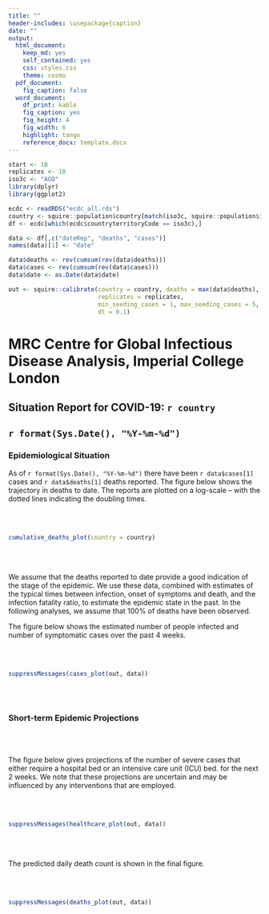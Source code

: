 ```yaml
---
title: ""
header-includes: \usepackage{caption}
date: ""
output:
  html_document:
    keep_md: yes
    self_contained: yes
    css: styles.css
    theme: cosmo
  pdf_document: 
    fig_caption: false
  word_document:
    df_print: kable
    fig_caption: yes
    fig_height: 4
    fig_width: 6
    highlight: tango
    reference_docx: template.docx
---
```


```r
start <- 10
replicates <- 10
iso3c <- "AGO"
library(dplyr)
library(ggplot2)
```

```r

ecdc <- readRDS("ecdc_all.rds")
country <- squire::population$country[match(iso3c, squire::population$iso3c)[1]]
df <- ecdc[which(ecdc$countryterritoryCode == iso3c),]

data <- df[,c("dateRep", "deaths", "cases")]
names(data)[1] <- "date"

data$deaths <- rev(cumsum(rev(data$deaths)))
data$cases <- rev(cumsum(rev(data$cases)))
data$date <- as.Date(data$date)

out <- squire::calibrate(country = country, deaths = max(data$deaths),
                         replicates = replicates, 
                         min_seeding_cases = 1, max_seeding_cases = 5,
                         dt = 0.1)

```
# MRC Centre for Global Infectious Disease Analysis, Imperial College London
## Situation Report for COVID-19: `r country`
## `r format(Sys.Date(), "%Y-%m-%d")`

### Epidemiological Situation

As of `r format(Sys.Date(), "%Y-%m-%d")` there have been `r data$cases[1]` cases and `r data$deaths[1]` deaths reported. The figure below shows the trajectory in deaths to date. The reports are plotted on a log-scale – with the dotted lines indicating the doubling times. 

<br><br> 

```r

cumulative_deaths_plot(country = country)

```

\newpage

<br><br> 

We assume that the deaths reported to date provide a good indication of the stage of the epidemic. We use these data, combined with estimates of the typical times between infection, onset of symptoms and death, and the infection fatality ratio, to estimate the epidemic state in the past. In the following analyses, we assume that 100% of deaths have been observed. 

The figure below shows the estimated number of people infected and number of symptomatic cases over the past 4 weeks.

<br><br> 

```r

suppressMessages(cases_plot(out, data))

```

<br><br> 

### Short-term Epidemic Projections

<br><br> 

The figure below gives projections of the number of severe cases that either require a hospital bed or an intensive care unit (ICU) bed. for the next 2 weeks. We note that these projections are uncertain and may be influenced by any interventions that are employed. 

<br><br> 

```r

suppressMessages(healthcare_plot(out, data))

```

<br><br> 

The predicted daily death count is shown in the final figure. 

<br><br> 

```r

suppressMessages(deaths_plot(out, data))

```